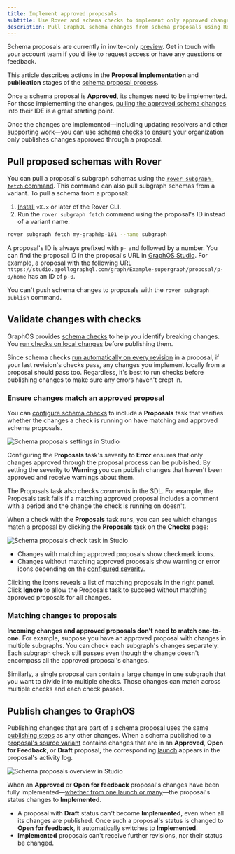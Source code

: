 ```yaml
---
title: Implement approved proposals
subtitle: Use Rover and schema checks to implement only approved changes
description: Pull GraphQL schema changes from schema proposals using Rover, validate them with schema checks, and publish them to GraphOS.
---
```


<EnterpriseFeature />

<PreviewFeature>

Schema proposals are currently in invite-only [preview](/resources/product-launch-stages/#preview). Get in touch with your account team if you'd like to request access or have any questions or feedback.

</PreviewFeature>

This article describes actions in the **Proposal implementation** and **publication** stages of the [schema proposal process](./schema-proposals#proposal-process).

<SchemaProposalImplementationMermaid />

<SchemaProposalPublicationMermaid />

Once a schema proposal is **Approved**, its changes need to be implemented.
For those implementing the changes, [pulling the approved schema changes](#pull-subgraphs-schemas-with-rover) into their IDE is a great starting point.

Once the changes are implemented—including updating resolvers and other supporting work—you can use [schema checks](#validate-changes-with-checks) to ensure your organization only publishes changes approved through a proposal.

<MinVersion version="X.x">

## Pull proposed schemas with Rover

</MinVersion>

You can pull a proposal's subgraph schemas using the [`rover subgraph fetch` command](/rover/commands/subgraphs/#subgraph-fetch). This command can also pull subgraph schemas from a variant. To pull a schema from a proposal:

1. [Install](/rover/getting-started) `vX.x` or later of the Rover CLI.
2. Run the `rover subgraph fetch` command using the proposal's ID instead of a variant name:

  ```bash showLineNumbers=false
  rover subgraph fetch my-graph@p-101 --name subgraph
  ```

  A proposal's ID is always prefixed with `p-` and followed by a number. You can find the proposal ID in the proposal's URL in [GraphOS Studio](https://studio.apollographql.com?referrer=docs-content). For example, a proposal with the following URL `https://studio.apollographql.com/graph/Example-supergraph/proposal/p-0/home` has an ID of `p-0`.

<Note>

You can't push schema changes to proposals with the `rover subgraph publish` command.

</Note>

## Validate changes with checks

GraphOS provides [schema checks](../schema-checks) to help you identify breaking changes. You [run checks on local changes](../schema-checks#the-checks-lifecycle) before publishing them.

Since schema checks [run automatically on every revision](./creation#schema-checks) in a proposal, if your last revision's checks pass, any changes you implement locally from a proposal should pass too.
Regardless, it's best to run checks before publishing changes to make sure any errors haven't crept in.

### Ensure changes match an approved proposal

You can [configure schema checks](../configuration/#configure-schema-checks) to include a **Proposals** task that verifies whether the changes a check is running on have matching and approved schema proposals.

<img
  src="../../img/schema-proposals/proposal-check-settings.jpg"
  className="screenshot"
  alt="Schema proposals settings in Studio"
/>

Configuring the **Proposals** task's severity to **Error** ensures that only changes approved through the proposal process can be published. By setting the severity to **Warning** you can publish changes that haven't been approved and receive warnings about them.

<Note>

The Proposals task also checks _comments_ in the SDL. For example, the Proposals task fails if a matching approved proposal includes a comment with a period and the change the check is running on doesn't.

</Note>

When a check with the **Proposals** task runs, you can see which changes match a proposal by clicking the **Proposals** task on the **Checks** page:

<img
  src="../../img/schema-proposals/proposal-check-diff.jpg"
  className="screenshot"
  alt="Schema proposals check task in Studio"
/>

- Changes with matching approved proposals show checkmark icons.
- Changes without matching approved proposals show warning or error icons depending on the [configured severity](../configuration#configure-schema-checks).

Clicking the icons reveals a list of matching proposals in the right panel.
Click **Ignore** to allow the Proposals task to succeed without matching approved proposals for all changes.

### Matching changes to proposals

**Incoming changes and approved proposals don't need to match one-to-one.**
For example, suppose you have an approved proposal with changes in multiple subgraphs. You can check each subgraph's changes separately. Each subgraph check still passes even though the change doesn't encompass all the approved proposal's changes.

Similarly, a single proposal can contain a large change in one subgraph that you want to divide into multiple checks. Those changes can match across multiple checks and each check passes.

## Publish changes to GraphOS

Publishing changes that are part of a schema proposal uses the same [publishing steps](./publishing-schemas) as any other changes.
When a schema published to a [proposal's source variant](./creation/#start-a-proposal) contains changes that are in an **Approved**, **Open for Feedback**, or **Draft** proposal, the corresponding [launch](./launches) appears in the proposal's activity log.

<img
  src="../../img/schema-proposals/proposal-implementation-status.jpg"
  className="screenshot"
  alt="Schema proposals overview in Studio"
/>

When an **Approved** or **Open for feedback** proposal's changes have been fully implemented—[whether from one launch or many](#matching-changes-to-proposals)—the proposal's status changes to **Implemented**.

<Note>

- A proposal with **Draft** status can't become **Implemented**, even when all its changes are published. Once such a proposal's status is changed to **Open for feedback**, it automatically switches to **Implemented**.
- **Implemented** proposals can't receive further revisions, nor their status be changed.

</Note>
